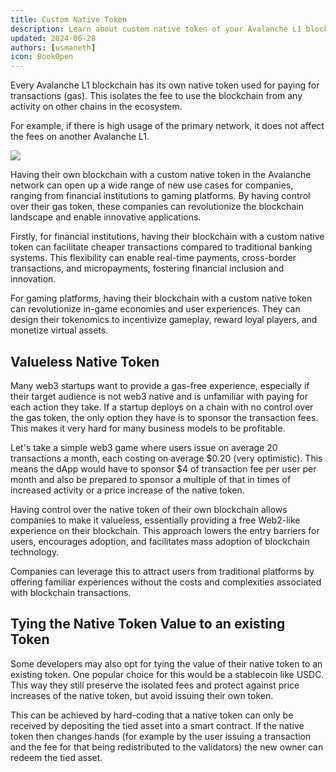 ```yaml
---
title: Custom Native Token
description: Learn about custom native token of your Avalanche L1 blockchain.
updated: 2024-06-28
authors: [usmaneth]
icon: BookOpen
---
```


Every Avalanche L1 blockchain has its own native token used for paying for transactions (gas). This isolates the fee to use the blockchain from any activity on other chains in the ecosystem.

For example, if there is high usage of the primary network, it does not affect the fees on another Avalanche L1.

![](/course-images/multi-chain-architecture/gas-comparison.png)

Having their own blockchain with a custom native token in the Avalanche network can open up a wide range of new use cases for companies, ranging from financial institutions to gaming platforms. By having control over their gas token, these companies can revolutionize the blockchain landscape and enable innovative applications.

Firstly, for financial institutions, having their blockchain with a custom native token can facilitate cheaper transactions compared to traditional banking systems. This flexibility can enable real-time payments, cross-border transactions, and micropayments, fostering financial inclusion and innovation.

For gaming platforms, having their blockchain with a custom native token can revolutionize in-game economies and user experiences. They can design their tokenomics to incentivize gameplay, reward loyal players, and monetize virtual assets.

## Valueless Native Token

Many web3 startups want to provide a gas-free experience, especially if their target audience is not web3 native and is unfamiliar with paying for each action they take. If a startup deploys on a chain with no control over the gas token, the only option they have is to sponsor the transaction fees. This makes it very hard for many business models to be profitable.

Let's take a simple web3 game where users issue on average 20 transactions a month, each costing on average \$0.20 (very optimistic). This means the dApp would have to sponsor $4 of transaction fee per user per month and also be prepared to sponsor a multiple of that in times of increased activity or a price increase of the native token.  

Having control over the native token of their own blockchain allows companies to make it valueless, essentially providing a free Web2-like experience on their blockchain. This approach lowers the entry barriers for users, encourages adoption, and facilitates mass adoption of blockchain technology.

Companies can leverage this to attract users from traditional platforms by offering familiar experiences without the costs and complexities associated with blockchain transactions. 

## Tying the Native Token Value to an existing Token

Some developers may also opt for tying the value of their native token to an existing token. One popular choice for this would be a stablecoin like USDC. This way they still preserve the isolated fees and protect against price increases of the native token, but avoid issuing their own token. 

This can be achieved by hard-coding that a native token can only be received by depositing the tied asset into a smart contract. If the native token then changes hands (for example by the user issuing a transaction and the fee for that being redistributed to the validators) the new owner can redeem the tied asset.
